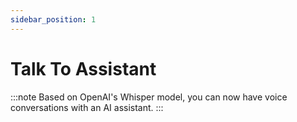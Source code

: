 ```yaml
---
sidebar_position: 1
---
```


# Talk To Assistant

:::note
Based on OpenAI's Whisper model, you can now have voice conversations with an AI assistant.
:::


<Youtube src='https://www.youtube.com/embed/1l4mJ9jLm0A'/>






